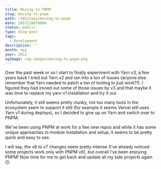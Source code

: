 ```yaml
---
title: Moving to PNPM
slug: moving-to-pnpm
path: /2022/may/moving-to-pnpm
date: 1653138076000
status: public
type: blog-post
tags:
  - Development
description: ''
month: may
year: 2022
ogImage: /og-images/moving-to-pnpm.png
---
```




Over the past week or so I start to finally experiment with Yarn v3, a few years
back I tried out Yarn v2 and ran into a ton of issues (anyone else remember that
Yarn needed to patch a ton of tooling to just work?!). I figured they had ironed
out some of those issues by v3 and that maybe it was time to replace my yarn v1
installation and try it out.

Unfortunately, it still seems pretty clunky, not too many tools in the ecosystem
seem to support it still (for example it seems Vercel still uses Yarn v1 during
deploys), so I decided to give up on Yarn and switch over to PNPM.

We've been using PNPM at work for a few new repos and while it has some unique
approaches to module installation and setup, it seems to be pretty quick and
easy to use.

I will say, the v6 to v7 changes seem pretty intense (I've already noticed some
projects work only with PNPM v6), but overall I've been enjoying PNPM! Now time
for me to get back and update all my side projects again 🙃.
